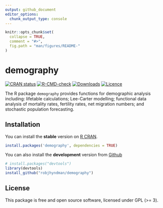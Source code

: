 ```yaml
---
output: github_document
editor_options: 
  chunk_output_type: console
---
```


<!-- README.md is generated from README.Rmd. Please edit that file -->

```r
knitr::opts_chunk$set(
  collapse = TRUE,
  comment = "#>",
  fig.path = "man/figures/README-"
)
```


# demography

<!-- badges: start -->
[![CRAN status](https://www.r-pkg.org/badges/version/demography)](https://cran.r-project.org/package=demography)
[![R-CMD-check](https://github.com/robjhyndman/demography/actions/workflows/R-CMD-check.yaml/badge.svg)](https://github.com/robjhyndman/demography/actions/workflows/R-CMD-check.yaml)
[![Downloads](https://cranlogs.r-pkg.org/badges/demography)](https://cran.r-project.org/package=demography)
[![Licence](https://img.shields.io/badge/licence-GPL--3-blue.svg)](https://www.gnu.org/licenses/gpl-3.0.en.html)
  <!-- badges: end -->
  
The R package `demography` provides functions for demographic analysis including: lifetable calculations; Lee-Carter modelling; functional data analysis of mortality rates, fertility rates, net migration numbers;  and stochastic population forecasting.

## Installation
You can install the **stable** version on
[R CRAN](https://CRAN.R-project.org/package=demography).

```r
install.packages('demography', dependencies = TRUE)
```

You can also install the **development** version from
[Github](https://github.com/robjhyndman/demography)

```r
# install.packages("devtools")
library(devtools)
install_github("robjhyndman/demography")
```


## License

This package is free and open source software, licensed under GPL (>= 3).
